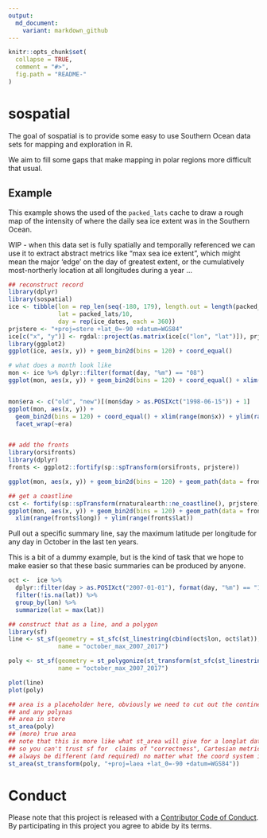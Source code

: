 ```yaml
---
output:
  md_document:
    variant: markdown_github
---
```


<!-- README.md is generated from README.Rmd. Please edit that file -->

```r
knitr::opts_chunk$set(
  collapse = TRUE,
  comment = "#>",
  fig.path = "README-"
)
```

# sospatial

The goal of sospatial is to provide some easy to use Southern Ocean data sets for 
mapping and exploration in R. 

We aim to fill some gaps that make mapping in polar regions more difficult that usual. 

## Example

This example shows the used of the `packed_lats` cache to draw a rough map of the intensity
of where the daily sea ice extent was in the Southern Ocean. 

WIP - when this data set is fully spatially and temporally referenced we can use it 
to extract abstract metrics like "max sea ice extent", which might mean the major 'edge' on the day of greatest extent, or the cumulatively most-northerly location at all longitudes during a year ...


```r
## reconstruct record
library(dplyr)
library(sospatial)
ice <- tibble(lon = rep_len(seq(-180, 179), length.out = length(packed_lats)), 
              lat = packed_lats/10,
              day = rep(ice_dates, each = 360))
prjstere <- "+proj=stere +lat_0=-90 +datum=WGS84"
ice[c("x", "y")] <- rgdal::project(as.matrix(ice[c("lon", "lat")]), prjstere)
library(ggplot2)
ggplot(ice, aes(x, y)) + geom_bin2d(bins = 120) + coord_equal()

# what does a month look like
mon <- ice %>% dplyr::filter(format(day, "%m") == "08")
ggplot(mon, aes(x, y)) + geom_bin2d(bins = 120) + coord_equal() + xlim(range(mon$x)) + ylim(range(mon$y))


mon$era <- c("old", "new")[(mon$day > as.POSIXct("1998-06-15")) + 1]
ggplot(mon, aes(x, y)) + 
  geom_bin2d(bins = 120) + coord_equal() + xlim(range(mon$x)) + ylim(range(mon$y)) + 
  facet_wrap(~era)


## add the fronts 
library(orsifronts)
library(dplyr)
fronts <- ggplot2::fortify(sp::spTransform(orsifronts, prjstere))

ggplot(mon, aes(x, y)) + geom_bin2d(bins = 120) + geom_path(data = fronts, aes(long, lat, group = group, colour = id))

## get a coastline
cst <- fortify(sp::spTransform(rnaturalearth::ne_coastline(), prjstere))
ggplot(mon, aes(x, y)) + geom_bin2d(bins = 120) + geom_path(data = fronts, aes(long, lat, group = group, colour = id)) + geom_path(data = cst, aes(long, lat, group = group)) + 
  xlim(range(fronts$long)) + ylim(range(fronts$lat))

```

Pull out a specific summary line, say the maximum latitude per longitude for any day
in October in the last ten years. 

This is a bit of a dummy example, but is the kind of task that we hope to make easier
so that  these basic summaries can be produced by anyone. 

```r
oct <-  ice %>% 
  dplyr::filter(day > as.POSIXct("2007-01-01"), format(day, "%m") == "10") %>% 
  filter(!is.na(lat)) %>% 
  group_by(lon) %>% 
  summarize(lat = max(lat)) 

## construct that as a line, and a polygon
library(sf)
line <- st_sf(geometry = st_sfc(st_linestring(cbind(oct$lon, oct$lat)), crs = 4326), 
              name = "october_max_2007_2017")

poly <- st_sf(geometry = st_polygonize(st_transform(st_sfc(st_linestring(cbind(oct$lon, oct$lat)[c(1:nrow(oct), 1), ]), crs = 4326), prjstere)), 
              name = "october_max_2007_2017")

plot(line)
plot(poly)

## area is a placeholder here, obviously we need to cut out the continent
## and any polynas
## area in stere
st_area(poly)
## (more) true area
## note that this is more like what st_area will give for a longlat dataset
## so you can't trust sf for  claims of "correctness", Cartesian metrics will
## always be different (and required) no matter what the coord system is
st_area(st_transform(poly, "+proj=laea +lat_0=-90 +datum=WGS84"))
```

# Conduct

Please note that this project is released with a [Contributor Code of Conduct](CONDUCT.md). By participating in this project you agree to abide by its terms.

